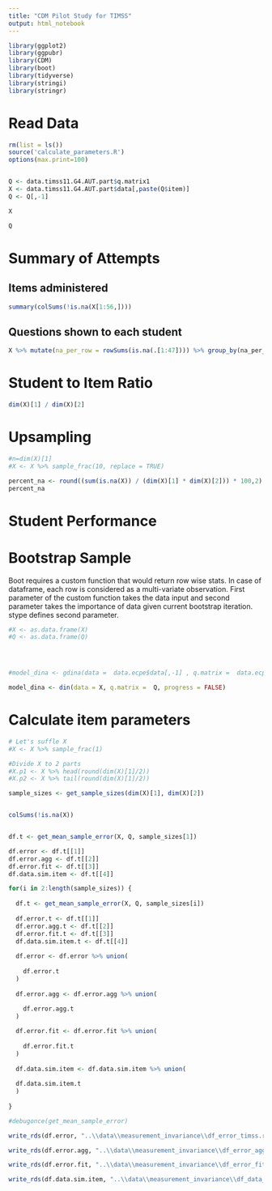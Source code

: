 ```yaml
---
title: "CDM Pilot Study for TIMSS"
output: html_notebook
---
```



```r
library(ggplot2)
library(ggpubr)
library(CDM)
library(boot)
library(tidyverse)
library(stringi)
library(stringr)
```

# Read Data
```r
rm(list = ls())
source('calculate_parameters.R')
options(max.print=100)


Q <- data.timss11.G4.AUT.part$q.matrix1
X <- data.timss11.G4.AUT.part$data[,paste(Q$item)]
Q <- Q[,-1]


```

```r
X 
```

```r
Q
```

# Summary of Attempts

## Items administered 
```r

summary(colSums(!is.na(X[1:56,])))

```

## Questions shown to each student

```r

X %>% mutate(na_per_row = rowSums(is.na(.[1:47]))) %>% group_by(na_per_row) %>% tally()


```


# Student to Item Ratio

```r

dim(X)[1] / dim(X)[2]

```


# Upsampling
```r
#n=dim(X)[1]
#X <- X %>% sample_frac(10, replace = TRUE)
```

```r
percent_na <- round((sum(is.na(X)) / (dim(X)[1] * dim(X)[2])) * 100,2)
percent_na
```


# Student Performance


# Bootstrap Sample 

Boot requires a custom function that would return row wise stats. In case of dataframe, each row is considered as a multi-variate observation. First parameter of the custom function takes the data input and second parameter takes the importance of data given current bootstrap iteration. stype defines second parameter.



```r



#X <- as.data.frame(X) 
#Q <- as.data.frame(Q) 




#model_dina <- gdina(data =  data.ecpe$data[,-1] , q.matrix =  data.ecpe$q.matrix, maxit = 10, rule = "GDINA2")

model_dina <- din(data = X, q.matrix =  Q, progress = FALSE)

```



# Calculate item parameters

```r
# Let's suffle X
#X <- X %>% sample_frac(1)

#Divide X to 2 parts
#X.p1 <- X %>% head(round(dim(X)[1]/2))
#X.p2 <- X %>% tail(round(dim(X)[1]/2))


```



```r

sample_sizes <- get_sample_sizes(dim(X)[1], dim(X)[2])


colSums(!is.na(X)) 


df.t <- get_mean_sample_error(X, Q, sample_sizes[1])

df.error <- df.t[[1]]
df.error.agg <- df.t[[2]]
df.error.fit <- df.t[[3]]
df.data.sim.item <- df.t[[4]]

```


```r

for(i in 2:length(sample_sizes)) {
  
  df.t <- get_mean_sample_error(X, Q, sample_sizes[i])
  
  df.error.t <- df.t[[1]]
  df.error.agg.t <- df.t[[2]]
  df.error.fit.t <- df.t[[3]]
  df.data.sim.item.t <- df.t[[4]]
  
  df.error <- df.error %>% union(
    
    df.error.t
  )
  
  df.error.agg <- df.error.agg %>% union(
    
    df.error.agg.t
  )

  df.error.fit <- df.error.fit %>% union(
    
    df.error.fit.t
  )  
  
  df.data.sim.item <- df.data.sim.item %>% union(
  
  df.data.sim.item.t
  )
  
}

#debugonce(get_mean_sample_error)

```

```r
write_rds(df.error, "..\\data\\measurement_invariance\\df_error_timss.rds")

write_rds(df.error.agg, "..\\data\\measurement_invariance\\df_error_agg_timss.rds")

write_rds(df.error.fit, "..\\data\\measurement_invariance\\df_error_fit_timss.rds")

write_rds(df.data.sim.item, "..\\data\\measurement_invariance\\df_data_sim_item_timss.rds")

```
